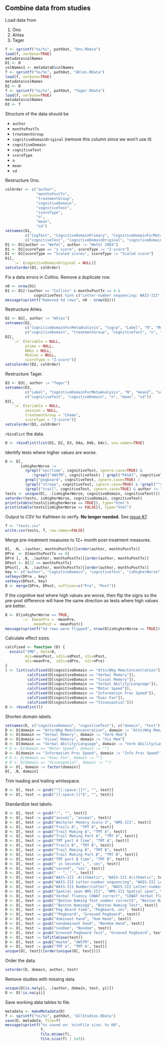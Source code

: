 ## Combine data from studies

Load data from

1. Ono
1. Ahles
1. Tager

```r
f <- sprintf("%s/%s", pathOut, "Ono.RData")
load(f, verbose=TRUE)
metadata$colNames
D1 <- D
colNames1 <- metadataD$colNames
f <- sprintf("%s/%s", pathOut, "Ahles.RData")
load(f, verbose=TRUE)
metadata$colNames
D2 <- D
f <- sprintf("%s/%s", pathOut, "Tager.RData")
load(f, verbose=TRUE)
metadata$colNames
D3 <- T
```

Structure of the data should be

* `author`
* `monthsPostTx`
* `treatmentGroup`
* `cognitiveDomainOriginal` (remove this column since we won't use it)
* `cognitiveDomain`
* `cognitiveTest`
* `scoreType`
* `n`
* `mean`
* `sd`

Restructure Ono.

```r
colOrder <- c("author",
              "monthsPostTx",
              "treatmentGroup",
              "cognitiveDomain",
              "cognitiveTest",
              "scoreType",
              "n",
              "mean",
              "sd")
setnames(D1,
         c("CogTest", "CognitiveDomainPrimary", "CognitiveDomainForMetaAnalysis", "ScoreTyp", "N"),
         c("cognitiveTest", "cognitiveDomainOriginal", "cognitiveDomain", "scoreType", "n"))
D1 <- D1[author == "Wefel", author := "Wefel 2004"]
D1 <- D1[scoreType == "z score", scoreType := "Z-score"]
D1 <- D1[scoreType == "Scaled scores", scoreType := "Scaled score"]
D1[,
   `:=` (cognitiveDomainOriginal = NULL)]
setcolorder(D1, colOrder)
```

Fix a data errors in Collins.
Remove a duplicate row.

```r
n0 <- nrow(D1)
D1 <- D1[!(author == "Collins" & monthsPostTx == 0 &
             cognitiveTest %in% c("Letter-number sequencing: WAIS-III", "Symbol search: WAIS-III"))]
message(sprintf("Removed %d rows", n0 - nrow(D1)))
```

Restructure Ahles.

```r
D2 <- D2[, author := "Ahles"]
setnames(D2,
         c("CognitiveDomainForMetaAnalysis", "txgrp", "Label", "N", "Mean", "StdDev"),
         c("cognitiveDomain", "treatmentGroup", "cognitiveTest", "n", "mean", "sd"))
D2[,
   `:=` (Variable = NULL,
         ptime = NULL,
         NObs = NULL,
         Median = NULL,
         scoreType = "Z-score")]
setcolorder(D2, colOrder)
```

Restructure Tager.

```r
D3 <- D3[, author := "Tager"]
setnames(D3,
         c("Label", "CognitiveDomainForMetaAnalysis", "N", "meanZ", "sdZ"),
         c("cognitiveTest", "cognitiveDomain", "n", "mean", "sd"))
D3[,
   `:=` (Variable = NULL,
         session = NULL,
         treatmentGroup = "Chemo",
         scoreType = "Z-score")]
setcolorder(D3, colOrder)
```

`rbindlist` the data.

```r
D <- rbindlist(list(D1, D2, D3, D4a, D4b, D4c), use.names=TRUE)
```

Identify tests where higher values are worse.

```r
D <- D[, 
       isHigherWorse := 
         (grepl("sec|time", cognitiveTest, ignore.case=TRUE) &
            !(grepl("4WSTM", cognitiveTest) | grepl("PASAT", cognitiveTest))) |
         grepl("pegboard", cognitiveTest, ignore.case=TRUE) |
         (grepl("stroop", cognitiveTest, ignore.case=TRUE) & !grepl("^stroop$", cognitiveTest, ignore.case=TRUE))|
         (grepl("trail", cognitiveTest, ignore.case=TRUE) & author != "Fan")]
tests <- unique(D[, .(isHigherWorse, cognitiveDomain, cognitiveTest)])
setorder(tests, isHigherWorse, cognitiveDomain, cognitiveTest)
print(xtable(tests[isHigherWorse == TRUE]), type="html")
print(xtable(tests[isHigherWorse == FALSE]), type="html")
```

Output to CSV for Kathleen to verify.
**No longer needed.**
See [issue #7](https://github.com/benjamin-chan/AEAfterBreastCaACT/issues/7).

```r
f <- "tests.csv"
write.csv(tests, f, row.names=FALSE)
```

Merge pre-treatment measures to 12+ month post-treatment measures.

```r
D[, .N, .(author, monthsPostTx)][order(author, monthsPostTx)]
DPre  <- D[monthsPostTx == 0]
DPre [, .N, .(author, monthsPostTx)][order(author, monthsPostTx)]
DPost <- D[12 <= monthsPostTx]
DPost[, .N, .(author, monthsPostTx)][order(author, monthsPostTx)]
key <- c("author", "cognitiveDomain", "cognitiveTest", "isHigherWorse", "scoreType")
setkeyv(DPre , key)
setkeyv(DPost, key)
D <- merge(DPre, DPost, suffixes=c("Pre", "Post"))
```

If the cognitive test where high values are worse,
then flip the signs so the pre-post difference will have the same direction as tests where high values are better.

```r
D <- D[isHigherWorse == TRUE,
       `:=` (meanPre = -meanPre,
             meanPost = -meanPost)]
message(sprintf("%d rows were flipped", nrow(D[isHigherWorse == TRUE])))
```

Calculate effect sizes.

```r
calcFixed <- function (D) {
  escalc("SMD", data=D,
         m1i=meanPost, sd1i=sdPost, n1i=nPost,
         m2i=meanPre,  sd2i=sdPre,  n2i=nPre)
}
l <- list(calcFixed(D[cognitiveDomain == "Attn/Wkg Mem/Concentration"]),
          calcFixed(D[cognitiveDomain == "Verbal Memory"]),
          calcFixed(D[cognitiveDomain == "Visual Memory"]),
          calcFixed(D[cognitiveDomain == "Verbal Ability/Language"]),
          calcFixed(D[cognitiveDomain == "Motor Speed"]),
          calcFixed(D[cognitiveDomain == "Information Proc Speed"]),
          calcFixed(D[cognitiveDomain == "Exec Fxn"]),
          calcFixed(D[cognitiveDomain == "Visuospatial"]))
D <- rbindlist(l)
```

Shorten domain labels.

```r
setnames(D, c("cognitiveDomain", "cognitiveTest"), c("domain", "test"))
D <- D[domain == "Attn/Wkg Mem/Concentration", domain := "Attn/Wkg Mem/Concen"]
D <- D[domain == "Verbal Memory", domain := "Verb Mem"]
D <- D[domain == "Visual Memory", domain := "Vis Mem"]
D <- D[domain == "Verbal Ability/Language", domain := "Verb Ability/Lang"]
# D <- D[domain == "Motor Speed", domain := ""]
D <- D[domain == "Information Proc Speed", domain := "Info Proc Speed"]
# D <- D[domain == "Exec Fxn", domain := ""]
# D <- D[domain == "Visuospatial", domain := ""]
D <- D[, domain := factor(domain)]
D[, .N, domain]
```

Trim leading and trailing whitespace.

```r
D <- D[, test := gsub("^[[:space:]]*", "", test)]
D <- D[, test := gsub("[[:space:]]*$", "", test)]
```

Standardize test labels.

```r
D <- D[, test := gsub(":", "", test)]
D <- D[, test := gsub("anival", "animal", test)]
D <- D[, test := gsub("Wechsler Memory Scale-3", "WMS-III", test)]
D <- D[, test := gsub("Trails A", "TMT A", test)]
D <- D[, test := gsub("Trail Making A", "TMT A", test)]
D <- D[, test := gsub("Trail Making Part A", "TMT A", test)]
D <- D[, test := gsub("TMT part A time", "TMT A", test)]
D <- D[, test := gsub("Trails B", "TMT B", test)]
D <- D[, test := gsub("Trail Making B", "TMT B", test)]
D <- D[, test := gsub("Trail Making Part B", "TMT B", test)]
D <- D[, test := gsub("TMT part B time", "TMT B", test)]
D <- D[, test := gsub(" in Seconds", ", sec", test)]
D <- D[, test := gsub("second", "sec", test)]
D <- D[, test := gsub(" - ", " ", test)]
D <- D[, test := gsub("WAIS-III -Arithmetic", "WAIS-III Arithmetic", test)]
D <- D[, test := gsub("WAIS-III Letter-number sequencing", "WAIS-III Letter-number", test)]
D <- D[, test := gsub("WAIS-III Number/Letter", "WAIS-III Letter-number", test)]
D <- D[, test := gsub("Spatial span WMS-III", "WMS-III Spatial span", test)]
D <- D[, test := gsub("Verbal fluency COWAT correct", "COWAT Verbal fluency correct", test)]
D <- D[, test := gsub("^Boston Naming Test number correct$", "Boston Naming Test", test)]
D <- D[, test := gsub("^Boston Naming$", "Boston Naming Test", test)]
D <- D[, test := gsub("Peg Board time", "Pegboard, sec", test)]
D <- D[, test := gsub("^Pegboard", "Grooved Pegboard", test)]
D <- D[, test := gsub("dominant hand", "Dom Hand", test)]
D <- D[, test := gsub("nondominant hand", "Nondom Hand", test)]
D <- D[, test := gsub("nonDom", "Nondom", test)]
D <- D[, test := gsub("Grooved Pegboard Test", "Grooved Pegboard", test)]
D <- D[, test := toTitleCase(test)]
D <- D[, test := gsub("4wstm", "4WSTM", test)]
D <- D[, test := gsub("TMT a", "TMT A", test)]
unique(D[, test])[order(unique(D[, test]))]
```

Order the data.

```r
setorder(D, domain, author, test)
```

Remove studies with missing data.

```r
unique(D[is.na(yi), .(author, domain, test, yi)])
D <- D[!is.na(yi)]
```

Save working data tables to file.

```r
metadata <- makeMetadata(D)
f <- sprintf("%s/%s", pathOut, "AllStudies.RData")
save(D, metadata, file=f)
message(sprintf("%s saved on: %s\nFile size: %s KB", 
                f,
                file.mtime(f),
                file.size(f) / 1e3))
```
